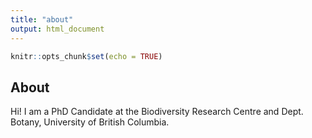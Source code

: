 ```yaml
---
title: "about"
output: html_document
---
```


```r
knitr::opts_chunk$set(echo = TRUE)
```

## About

Hi! I am a PhD Candidate at the Biodiversity Research Centre and Dept. Botany, University of British Columbia. 